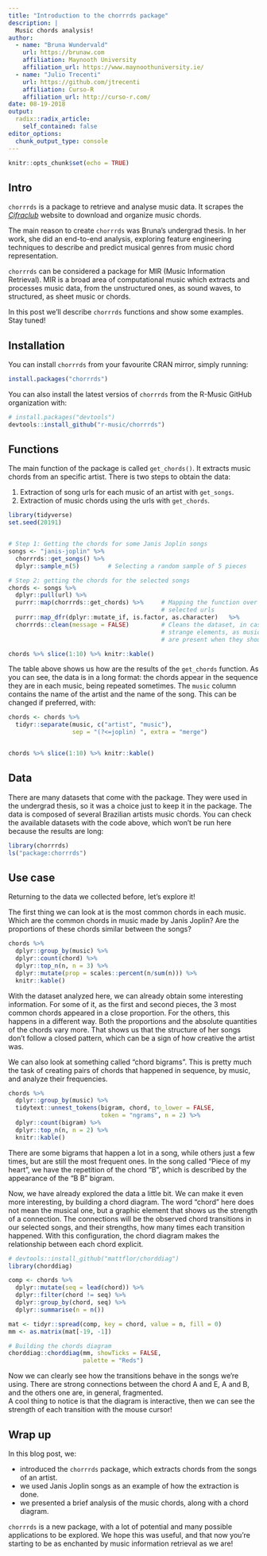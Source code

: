 ```yaml
---
title: "Introduction to the chorrrds package"
description: |
  Music chords analysis!
author:
  - name: "Bruna Wundervald"
    url: https://brunaw.com
    affiliation: Maynooth University
    affiliation_url: https://www.maynoothuniversity.ie/
  - name: "Julio Trecenti"
    url: https://github.com/jtrecenti
    affiliation: Curso-R
    affiliation_url: http://curso-r.com/
date: 08-19-2018
output:
  radix::radix_article:
    self_contained: false
editor_options: 
  chunk_output_type: console
---
```


```r
knitr::opts_chunk$set(echo = TRUE)
```

## Intro

`chorrrds` is a package to retrieve and analyse music data. It scrapes 
the [*Cifraclub*]() website to download and organize music chords.

The main reason to create `chorrrds` was Bruna's undergrad thesis. In 
her work, she did an end-to-end analysis, exploring feature engineering
techniques to describe and predict musical genres from music chord 
representation.

`chorrrds` can be considered a package for MIR (Music Information 
Retrieval). MIR is a broad area of computational music which extracts 
and processes music data, from the unstructured ones, as sound waves,
to structured, as sheet music or chords.

In this post we'll describe `chorrrds` functions and show 
some examples. Stay tuned!

## Installation

You can install `chorrrds` from your favourite CRAN mirror, simply running:

```r
install.packages("chorrrds")
```

You can also install the latest versios of `chorrrds` from the 
R-Music GitHub organization with:

```r
# install.packages("devtools")
devtools::install_github("r-music/chorrrds")
```

## Functions

The main function of the package is called `get_chords()`. It
extracts music chords from an specific artist. There is two 
steps to obtain the data:

  1. Extraction of song urls for each music of an artist with `get_songs`.
  2. Extraction of music chords using the urls with `get_chords`.

```r
library(tidyverse) 
set.seed(20191)


# Step 1: Getting the chords for some Janis Joplin songs
songs <- "janis-joplin" %>% 
  chorrrds::get_songs() %>% 
  dplyr::sample_n(5)        # Selecting a random sample of 5 pieces 

# Step 2: getting the chords for the selected songs
chords <- songs %>% 
  dplyr::pull(url) %>%                     
  purrr::map(chorrrds::get_chords) %>%     # Mapping the function over the 
                                           # selected urls
  purrr::map_dfr(dplyr::mutate_if, is.factor, as.character)   %>% 
  chorrrds::clean(message = FALSE)         # Cleans the dataset, in case
                                           # strange elements, as music lyrics, 
                                           # are present when they shouldn't

chords %>% slice(1:10) %>% knitr::kable()
```

The table above shows us how are the results of the `get_chords`
function. As you can see, the data is in a long format: the chords 
appear in the sequence they are in each music, being repeated
sometimes. The `music` column contains the name of the artist
and the name of the song. This can be changed if preferred, 
with: 

```r
chords <- chords %>% 
  tidyr::separate(music, c("artist", "music"), 
                  sep = "(?<=joplin) ", extra = "merge")


chords %>% slice(1:10) %>% knitr::kable()
```


## Data

There are many datasets that come with the package. They were
used in the undergrad thesis, so it was a choice just to keep it 
in the package. The data is composed of several Brazilian artists
music chords. You can check the available datasets with the 
code above, which won't be run here because the results 
are long: 

```r
library(chorrrds)
ls("package:chorrrds")                 
```


## Use case

Returning to the data we collected before, let's explore it! 

The first thing we can look at is the most common chords in 
each music. Which are the common chords in music made
by Janis Joplin? Are the proportions of these chords
similar between the songs? 

```r
chords %>% 
  dplyr::group_by(music) %>% 
  dplyr::count(chord) %>%
  dplyr::top_n(n, n = 3) %>%
  dplyr::mutate(prop = scales::percent(n/sum(n))) %>% 
  knitr::kable()
```

With the dataset analyzed here, we can already
obtain some interesting information. For some of it, 
as the first and second pieces, the 3 most common chords 
appeared in a close proportion. For the others,
this happens in a different way. Both the proportions and
the absolute quantities of the chords vary more.
That shows us that the structure of her songs 
don't follow a closed pattern, which can be a sign of how 
creative the artist was. 

We can also look at something called "chord bigrams". This
is pretty much the task of creating pairs of chords that 
happened in sequence, by music, and analyze their frequencies. 

```r
chords %>%
  dplyr::group_by(music) %>% 
  tidytext::unnest_tokens(bigram, chord, to_lower = FALSE,
                          token = "ngrams", n = 2) %>% 
  dplyr::count(bigram) %>% 
  dplyr::top_n(n, n = 2) %>%
  knitr::kable()
```

There are some bigrams that happen a lot in a song, while 
others just a few times, but are still the most frequent ones. In 
the song called "Piece of my heart", we have the repetition
of the chord "B", which is described by the appearance of 
the "B B" bigram. 


Now, we have already explored the data a little bit. We can
make it even more interesting, by building a chord diagram. 
The word "chord" here does not mean the musical one, but a
graphic element that shows us the strength of a connection. 
The connections will be the observed chord transitions in our
selected songs, and their strengths, how many times each
transition happened. With this configuration, the chord
diagram makes the relationship between each chord
explicit. 

```r
# devtools::install_github("mattflor/chorddiag")
library(chorddiag)

comp <- chords %>% 
  dplyr::mutate(seq = lead(chord)) %>% 
  dplyr::filter(chord != seq) %>% 
  dplyr::group_by(chord, seq) %>%  
  dplyr::summarise(n = n())

mat <- tidyr::spread(comp, key = chord, value = n, fill = 0)  
mm <- as.matrix(mat[-19, -1]) 

# Building the chords diagram
chorddiag::chorddiag(mm, showTicks = FALSE,
                     palette = "Reds")
```

Now we can clearly see how the transitions behave 
in the songs we're using. There are strong 
connections between the chord A and E, A and 
B, and the others one are, in general, fragmented.  
A cool thing to notice is that the diagram
is interactive, then we can see the strength 
of each transition with the mouse cursor!  

## Wrap up

In this blog post, we:   

  - introduced the `chorrrds` package, which
  extracts chords from the songs of an artist.
  - we used Janis Joplin songs as an example of how
  the extraction is done. 
  - we presented a brief analysis of the
  music chords, along with a chord diagram.  
  
`chorrrds` is a new package, with a lot of 
potential and many possible applications
to be explored. We hope this was useful, and 
that now you're starting to be as enchanted by
music information retrieval as we are!



